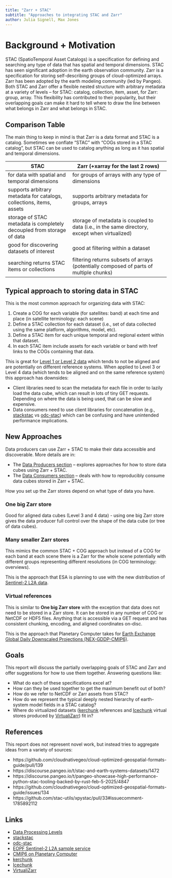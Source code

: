 ```yaml
---
title: "Zarr + STAC"
subtitle: "Approaches to integrating STAC and Zarr"
author: Julia Signell, Max Jones
---
```


# Background + Motivation

STAC (SpatioTemporal Asset Catalogs) is a specification for defining and searching any type of data that has spatial and temporal dimensions. STAC has seen significant adoption in the earth observation community. Zarr is a specification for storing self-describing groups of cloud-optimized arrays. Zarr has been adopted by the earth modeling community (led by Pangeo). Both STAC and Zarr offer a flexible nested structure with arbitrary metadata at a variety of levels -- for STAC: catalog, collection, item, asset, for Zarr: group, array. This flexibility has contributed to their popularity, but their overlapping goals can make it hard to tell where to draw the line between what belongs in Zarr and what belongs in STAC.

## Comparison Table

The main thing to keep in mind is that Zarr is a data format and STAC is a catalog. Sometimes we conflate "STAC" with "COGs stored in a STAC catalog", but STAC can be used to catalog anything as long as it has spatial and temporal dimensions.

| STAC | Zarr (+xarray for the last 2 rows) |
| -- | --- |
| for data with spatial and temporal dimensions | for groups of arrays with any type of dimensions |
| supports arbitrary metadata for catalogs, collections, items, assets | supports arbitrary metadata for groups, arrays |
| storage of STAC metadata is completely decoupled from storage of data | storage of metadata is coupled to data (i.e., in the same directory, except when virtualized) |
| good for discovering datasets of interest | good at filtering within a dataset |
| searching returns STAC items or collections | filtering returns subsets of arrays (potentially composed of parts of multiple chunks) |

## Typical approach to storing data in STAC

This is the most common approach for organizing data with STAC:

1. Create a COG for each variable (for satellites: band) at each time and place (in satellite terminology: each scene)
2. Define a STAC collection for each dataset (i.e., set of data collected using the same platform, algorithms, model, etc).
3. Define a STAC item for each unique temporal and regional extent within that dataset.
4. In each STAC item include assets for each variable or band with href links to the COGs containing that data.

This is great for [Level 1 or Level 2 data][1] which tends to not be aligned and are potentially on different reference systems. When applied to Level 3 or Level 4 data (which tends to be aligned and on the same reference system) this approach has downsides:

* Client libraries need to scan the metadata for each file in order to lazily load the data cube, which can result in lots of tiny GET requests. Depending on where the data is being used, that can be slow and expensive.
* Data consumers need to use client libraries for concatenation (e.g., [stackstac][2] vs [odc-stac][3]) which can be confusing and have unintended performance implications.

## New Approaches

Data producers can use Zarr + STAC to make their data accessible and discoverable. More details are in:

- The [Data Producers section](./data-producers) -- explores approaches for how to store data cubes using Zarr + STAC.
- The [Data Consumers section](./data-consumers) -- deals with how to reproducibly consume data cubes stored in Zarr + STAC. 

How you set up the Zarr stores depend on what type of data you have.

### One big Zarr store

Good for aligned data cubes (Level 3 and 4 data) - using one big Zarr store gives the data producer full control over the shape of the data cube (or tree of data cubes).

### Many smaller Zarr stores

This mimics the common STAC + COG approach but instead of a COG for each band at each scene there is a Zarr for the whole scene potentially with different groups representing different resolutions (in COG terminology: overviews).

This is the approach that ESA is planning to use with the new distribution of [Sentinel-2 L2A data][4].

### Virtual references

This is similar to **One big Zarr store** with the exception that data does not need to be stored in a Zarr store. It can be stored in any number of COG or NetCDF or HDF5 files. Anything that is accessible via a GET request and has consistent chunking, encoding, and aligned coordinates on-disc.

This is the approach that Planetary Computer takes for [Earth Exchange Global Daily Downscaled Projections (NEX-GDDP-CMIP6)][5].

## Goals

This report will discuss the partially overlapping goals of STAC and Zarr and offer suggestions for how to use them together. Answering questions like:

 - What do each of these specifications excel at?
 - How can they be used together to get the maximum benefit out of both?
 - How do we refer to NetCDF or Zarr assets from STAC?
 - How do we represent the typical deeply nested hierarchy of earth-system model fields in a STAC catalog?
 - Where do virtualized datasets ([kerchunk][6] references and [Icechunk][7] virtual stores produced by [VirtualiZarr][8]) fit in?

## References

This report does not represent novel work, but instead tries to aggregate ideas from a variety of sources:

 - https://github.com/cloudnativegeo/cloud-optimized-geospatial-formats-guide/pull/139
 - https://discourse.pangeo.io/t/stac-and-earth-systems-datasets/1472
 - https://discourse.pangeo.io/t/pangeo-showcase-high-performance-python-stac-tooling-backed-by-rust-feb-5-2025/4847
 - https://github.com/cloudnativegeo/cloud-optimized-geospatial-formats-guide/issues/134
 - https://github.com/stac-utils/xpystac/pull/33#issuecomment-1785892112

## Links

- [Data Processing Levels][1]
- [stackstac][2]
- [odc-stac][3]
- [EOPF Sentinel-2 L2A sample service][4]
- [CMIP6 on Planetary Computer][5]
- [kerchunk][6]
- [Icechunk][7]
- [VirtualiZarr][8]

[1]: https://www.earthdata.nasa.gov/learn/earth-observation-data-basics/data-processing-levels
[2]: https://github.com/gjoseph92/stackstac
[3]: https://github.com/opendatacube/odc-stac
[4]: https://zarr.eopf.copernicus.eu/eopf-sentinel-zarr-samples/
[5]: https://planetarycomputer.microsoft.com/api/stac/v1/collections/nasa-nex-gddp-cmip6
[6]: https://github.com/fsspec/kerchunk
[7]: https://icechunk.io/en/latest/
[8]: https://virtualizarr.readthedocs.io/en/latest/

